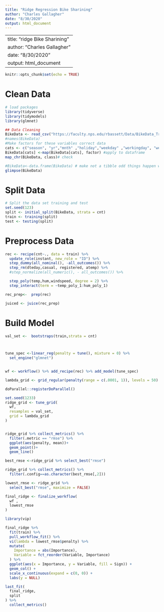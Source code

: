 ```yaml
---
title: "Ridge Regression Bike Sharining"
author: "Charles Gallagher"
date: "8/30/2020"
output: html_document
---
```


---
title: "ridge Bike Sharining "
author: "Charles Gallagher"
date: "8/30/2020"
output: html_document
---

```r
knitr::opts_chunk$set(echo = TRUE)
```

# Clean Data 

```r
# load packages 
library(tidyverse)
library(tidymodels)
library(glmnet)

## Data Cleaning 
BikeData <- read_csv("https://faculty.nps.edu/rbassett/Data/BikeData_Train.csv") # makes the correct datetime conversion
#names(BikeData)
#Make factors for these variables correct data 
cats <- c("season", "yr","mnth" ,"holiday","weekday" ,"workingday", "weathersit") # make these factors everything else should be good one date the rest numeric 
BikeData[cats] <-map(BikeData[cats], factor) #apply to dataframe
map_chr(BikeData, class)# check 

#BikeData<-data.frame(BikeData) # make not a tibble odd things happen with RMSE function 
glimpse(BikeData)


```



# Split Data

```r

# Split the data set training and test 
set.seed(123)
split <- initial_split(BikeData, strata = cnt)
train <- training(split)
test <- testing(split)

```

# Preprocess Data

```r
rec <- recipe(cnt~., data = train) %>% 
  update_role(instant, new_role = "ID") %>% 
  step_dummy(all_nominal(), -all_outcomes()) %>%
  step_rm(dteday,casual, registered, atemp) %>% 
  #step_normalize(all_numeric(), - all_outcomes()) %>%

  step_poly(temp,hum,windspeed, degree = 2) %>% 
  step_interact(term = ~temp_poly_1:hum_poly_1) 

rec_prep<-  prep(rec)

juiced <- juice(rec_prep)

```

# Build Model 

```r
val_set <-  bootstraps(train,strata = cnt)



tune_spec <-linear_reg(penalty = tune(), mixture = 0) %>%
  set_engine("glmnet")  
 

wf <- workflow() %>% add_recipe(rec) %>% add_model(tune_spec)

lambda_grid <- grid_regular(penalty(range = c(.0001, 1)), levels = 50)

doParallel::registerDoParallel()

set.seed(1233)
ridge_grid <- tune_grid(
  wf,
  resamples = val_set,
  grid = lambda_grid
)


ridge_grid %>% collect_metrics() %>% 
  filter(.metric == "rmse") %>% 
  ggplot(aes(penalty, mean))+
  geom_point()+
  geom_line()

best_rmse <-ridge_grid %>% select_best("rmse")

ridge_grid %>% collect_metrics() %>% 
  filter(.config==as.character(best_rmse[,2]))

lowest_rmse <- ridge_grid %>%
  select_best("rmse", maximize = FALSE)

final_ridge <- finalize_workflow(
  wf ,
  lowest_rmse
)


```


```r
library(vip)

final_ridge %>%
  fit(train) %>%
  pull_workflow_fit() %>%
  vi(lambda = lowest_rmse$penalty) %>%
  mutate(
    Importance = abs(Importance),
    Variable = fct_reorder(Variable, Importance)
  ) %>%
  ggplot(aes(x = Importance, y = Variable, fill = Sign)) +
  geom_col() +
  scale_x_continuous(expand = c(0, 0)) +
  labs(y = NULL)
```

```r
last_fit(
  final_ridge,
  split
) %>%
  collect_metrics()
```